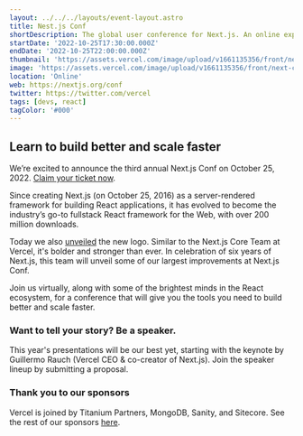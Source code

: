 ```yaml
---
layout: ../../../layouts/event-layout.astro
title: Nest.js Conf
shortDescription: The global user conference for Next.js. An online experience developers love. Learn to build better and scale faster.
startDate: '2022-10-25T17:30:00.000Z'
endDate: '2022-10-25T22:00:00.000Z'
thumbnail: 'https://assets.vercel.com/image/upload/v1661135356/front/next-conf-2022/og.png'
image: 'https://assets.vercel.com/image/upload/v1661135356/front/next-conf-2022/og.png'
location: 'Online'
web: https://nextjs.org/conf
twitter: https://twitter.com/vercel
tags: [devs, react]
tagColor: '#000'
---
```


## Learn to build better and scale faster

We’re excited to announce the third annual Next.js Conf on October 25, 2022. <a target="_blank" href="https://nextjs.org/conf">Claim your ticket now</a>.

Since creating Next.js (on October 25, 2016) as a server-rendered framework for building React applications, it has evolved to become the industry’s go-to fullstack React framework for the Web, with over 200 million downloads.

Today we also <a target="_blank" href="https://twitter.com/vercel/status/1565735933512626176?s=20&t=sOk-oqlx0GG5K5GGZ04I2">unveiled</a> the new logo. Similar to the Next.js Core Team at Vercel, it's bolder and stronger than ever. In celebration of six years of Next.js, this team will unveil some of our largest improvements at Next.js Conf.

Join us virtually, along with some of the brightest minds in the React ecosystem, for a conference that will give you the tools you need to build better and scale faster.

### Want to tell your story? Be a speaker.

This year's presentations will be our best yet, starting with the keynote by Guillermo Rauch (Vercel CEO & co-creator of Next.js). Join the speaker lineup by submitting a proposal.

### Thank you to our sponsors

Vercel is joined by Titanium Partners, MongoDB, Sanity, and Sitecore. See the rest of our sponsors <a target="_blank" href="https://nextjs-conf.super.site/partners">here</a>.
